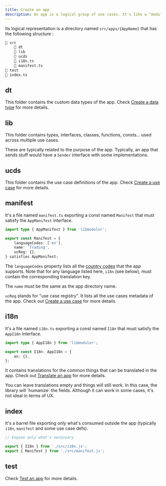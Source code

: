 ```yaml
---
title: Create an app
description: An app is a logical group of use cases. It's like a "module" (_whatever that means_), inspired by Domain-driven design (DDD) bounded contexts.
---
```


Its logical representation is a directory named `src/apps/{AppName}` that has the following structure :

```sh
📁 src
    📁 dt
    📁 lib
    📁 ucds
    📄 i18n.ts
    📄 manifest.ts
📁 test
📄 index.ts
```

## dt

This folder contains the custom data types of the app. Check [Create a data type](./create-data-type) for more details.

## lib

This folder contains types, interfaces, classes, functions, consts... used across multiple use cases.

These are typically related to the purpose of the app. Typically, an app that sends stuff would have a `Sender` interface with some implementations.

## ucds

This folder contains the use case definitions of the app. Check [Create a use case](./create-use-case) for more details.

## manifest

It's a file named `manifest.ts` exporting a const named `Manifest` that must satisfy the `AppManifest` interface.

```typescript
import type { AppManifest } from 'libmodulor';

export const Manifest = {
    languageCodes: ['en'],
    name: 'Trading',
    ucReg: {},
} satisfies AppManifest;
```

The `languageCodes` property lists all the [country codes](https://en.wikipedia.org/wiki/ISO_3166-1_alpha-2) that the app supports.
Note that for any language listed here, `i18n` (see below), must contain the corresponding translation key.

The `name` must be the same as the app directory name.

`ucReg` stands for "use case registry". It lists all the use cases metadata of the app. Check out [Create a use case](./create-use-case) for more details.

## i18n

It's a file named `i18n.ts` exporting a const named `I18n` that must satisfy the `AppI18n` interface.

```typescript
import type { AppI18n } from 'libmodulor';

export const I18n: AppI18n = {
    en: {},
};
```

It contains translations for the common things that can be translated in the app. Check out [Translate an app](./translate-app) for more details.

<Callout>
    You can leave translations empty and things will still work.
    In this case, the library will `humanize` the fields.
    Although it can work in some cases, it's not ideal in terms of UX.
</Callout>

## index

It's a barrel file exporting only what's consumed outside the app (typically `i18n`, `manifest` and some use case defs).

```typescript
// Expose only what's necessary

export { I18n } from './src/i18n.js';
export { Manifest } from './src/manifest.js';
```

## test

Check [Test an app](./test-app) for more details.
